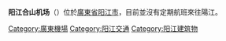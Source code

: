 {{Infobox Airport |
 airport_name = 阳江合山机场 |
 photo = |
 type =  |
 run by =  |
 city = [[廣東|廣東]][[陽江|陽江]] |
 opened =  |
 elevation = | 
 distance_to_city =  |
 IATA = |
 ICAO = ZGYJ |
 coordinates=|
 runway1_heading = 17/35 |
 runway1_feet = |
 runway1_meter = 600 |
 runway1_surface = |
}}

'''阳江合山机场'''（{{airport codes||ZGYJ}}）位於[[廣東省|廣東省]][[阳江市|阳江市]]，目前並沒有定期航班來往陽江。
{{Airport-stub}}
[[Category:廣東機場|Category:廣東機場]]
[[Category:阳江交通|Category:阳江交通]]
[[Category:阳江建筑物|Category:阳江建筑物]]